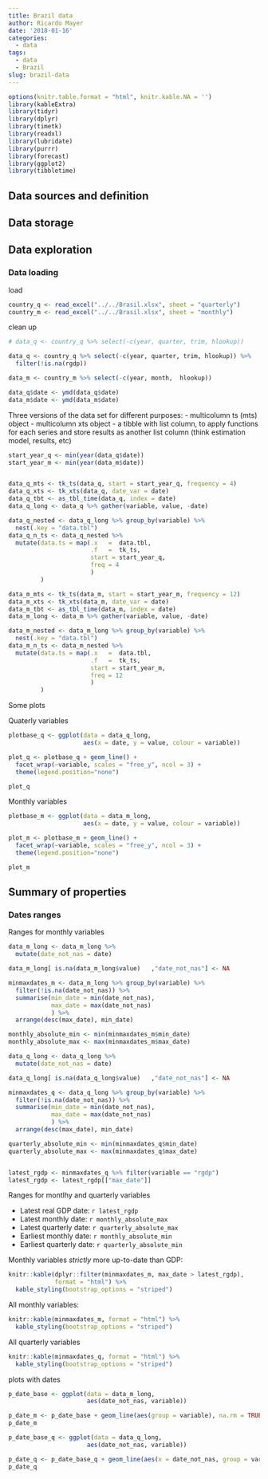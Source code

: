 ```yaml
---
title: Brazil data
author: Ricardo Mayer
date: '2018-01-16'
categories:
  - data
tags:
  - data
  - Brazil
slug: brazil-data
---
```


```r
options(knitr.table.format = "html", knitr.kable.NA = '') 
library(kableExtra)
library(tidyr)
library(dplyr)
library(timetk)
library(readxl)
library(lubridate)
library(purrr)
library(forecast)
library(ggplot2)
library(tibbletime)
```


## Data sources and definition

## Data storage 

## Data exploration

### Data loading

load
```r
country_q <- read_excel("../../Brasil.xlsx", sheet = "quarterly")
country_m <- read_excel("../../Brasil.xlsx", sheet = "monthly")
```



clean up

```r
# data_q <- country_q %>% select(-c(year, quarter, trim, hlookup)) 

data_q <- country_q %>% select(-c(year, quarter, trim, hlookup)) %>%
  filter(!is.na(rgdp))

data_m <- country_m %>% select(-c(year, month,  hlookup)) 

data_q$date <- ymd(data_q$date)
data_m$date <- ymd(data_m$date)
```

Three versions of the data set for different purposes:
- multicolumn ts (mts) object 
- multicolumn xts object
- a tibble with list column, to apply functions for each series and store results as another list column (think estimation model, results, etc)

```r
start_year_q <- min(year(data_q$date))
start_year_m <- min(year(data_m$date))


data_q_mts <- tk_ts(data_q, start = start_year_q, frequency = 4)
data_q_xts <- tk_xts(data_q, date_var = date)
data_q_tbt <- as_tbl_time(data_q, index = date)
data_q_long <- data_q %>% gather(variable, value, -date)

data_q_nested <- data_q_long %>% group_by(variable) %>% 
  nest(.key = "data.tbl")
data_q_n_ts <- data_q_nested %>% 
  mutate(data.ts = map(.x   =  data.tbl,
                       .f   =  tk_ts,
                       start = start_year_q,
                       freq = 4
                       )
         )

data_m_mts <- tk_ts(data_m, start = start_year_m, frequency = 12)
data_m_xts <- tk_xts(data_m, date_var = date)
data_m_tbt <- as_tbl_time(data_m, index = date)
data_m_long <- data_m %>% gather(variable, value, -date)

data_m_nested <- data_m_long %>% group_by(variable) %>% 
  nest(.key = "data.tbl")
data_m_n_ts <- data_m_nested %>% 
  mutate(data.ts = map(.x   =  data.tbl,
                       .f   =  tk_ts,
                       start = start_year_m,
                       freq = 12
                       )
         )

```

Some plots

Quaterly variables
```r
plotbase_q <- ggplot(data = data_q_long,
                     aes(x = date, y = value, colour = variable))  

plot_q <- plotbase_q + geom_line() + 
  facet_wrap(~variable, scales = "free_y", ncol = 3) + 
  theme(legend.position="none")

plot_q
```


Monthly variables
```r
plotbase_m <- ggplot(data = data_m_long,
                     aes(x = date, y = value, colour = variable))  

plot_m <- plotbase_m + geom_line() + 
  facet_wrap(~variable, scales = "free_y", ncol = 3) +
  theme(legend.position="none") 

plot_m
```


## Summary of properties

### Dates ranges


Ranges for monthly variables

```r

data_m_long <- data_m_long %>% 
  mutate(date_not_nas = date) 

data_m_long[ is.na(data_m_long$value)   ,"date_not_nas"] <- NA

minmaxdates_m <- data_m_long %>% group_by(variable) %>% 
  filter(!is.na(date_not_nas)) %>% 
  summarise(min_date = min(date_not_nas),
            max_date = max(date_not_nas)
            ) %>% 
  arrange(desc(max_date), min_date)

monthly_absolute_min <- min(minmaxdates_m$min_date)
monthly_absolute_max <- max(minmaxdates_m$max_date)
```


```r

data_q_long <- data_q_long %>% 
  mutate(date_not_nas = date) 

data_q_long[ is.na(data_q_long$value)   ,"date_not_nas"] <- NA

minmaxdates_q <- data_q_long %>% group_by(variable) %>% 
  filter(!is.na(date_not_nas)) %>% 
  summarise(min_date = min(date_not_nas),
            max_date = max(date_not_nas)
            ) %>% 
  arrange(desc(max_date), min_date)

quarterly_absolute_min <- min(minmaxdates_q$min_date)
quarterly_absolute_max <- max(minmaxdates_q$max_date)


latest_rgdp <- minmaxdates_q %>% filter(variable == "rgdp")
latest_rgdp <- latest_rgdp[["max_date"]]

```



Ranges for montlhy and quarterly variables

- Latest real GDP date:  `r latest_rgdp` 
- Latest monthly date: `r monthly_absolute_max`  
- Latest quarterly date: `r quarterly_absolute_max`  
- Earliest monthly date: `r monthly_absolute_min`  
- Earliest quarterly date: `r quarterly_absolute_min`  

Monthly variables *strictly* more up-to-date than GDP:
```r
knitr::kable(dplyr::filter(minmaxdates_m, max_date > latest_rgdp),
             format = "html") %>% 
  kable_styling(bootstrap_options = "striped")
```


 
All monthly variables:
```r
knitr::kable(minmaxdates_m, format = "html") %>% 
  kable_styling(bootstrap_options = "striped")

```


All quarterly variables
```r
knitr::kable(minmaxdates_q, format = "html") %>% 
  kable_styling(bootstrap_options = "striped")

```

plots with dates

```r

p_date_base <- ggplot(data = data_m_long, 
                      aes(date_not_nas, variable)) 

p_date_m <- p_date_base + geom_line(aes(group = variable), na.rm = TRUE, col = "blue")
p_date_m

```



```r

p_date_base_q <- ggplot(data = data_q_long, 
                      aes(date_not_nas, variable)) 

p_date_q <- p_date_base_q + geom_line(aes(x = date_not_nas, group = variable), na.rm = TRUE)
p_date_q

```
